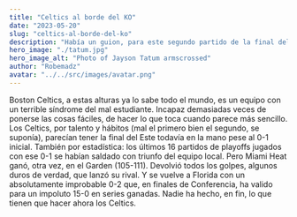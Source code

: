 ```yaml
---
title: "Celtics al borde del KO"
date: "2023-05-20"
slug: "celtics-al-borde-del-ko"
description: "Había un guion, para este segundo partido de la final del Este, con el que casi todo el mundo contaba. Casi todo el mundo… menos Miami Heat."
hero_image: "./tatum.jpg"
hero_image_alt: "Photo of Jayson Tatum armscrossed"
author: "Robemadz"
avatar: "../../src/images/avatar.png"
---
```


Boston Celtics, a estas alturas ya lo sabe todo el mundo, es un equipo con un terrible síndrome del mal estudiante. Incapaz demasiadas veces de ponerse las cosas fáciles, de hacer lo que toca cuando parece más sencillo.
Los Celtics, por talento y hábitos (mal el primero bien el segundo, se suponía), parecían tener la final del Este todavía en la mano pese al 0-1 inicial. También por estadística: los últimos 16 partidos de playoffs jugados con ese 0-1 se habían saldado con triunfo del equipo local. Pero Miami Heat ganó, otra vez, en el Garden (105-111). Devolvió todos los golpes, algunos duros de verdad, que lanzó su rival. Y se vuelve a Florida con un absolutamente improbable 0-2 que, en finales de Conferencia, ha valido para un impoluto 15-0 en series ganadas. Nadie ha hecho, en fin, lo que tienen que hacer ahora los Celtics.
